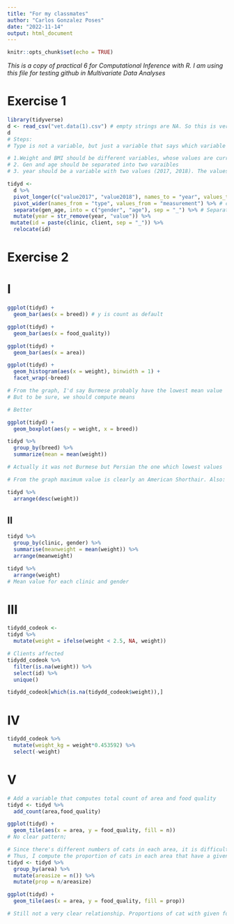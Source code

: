 ```yaml
---
title: "For my classmates"
author: "Carlos Gonzalez Poses"
date: "2022-11-14"
output: html_document
---
```


```r
knitr::opts_chunk$set(echo = TRUE)
```

*This is a copy of practical 6 for Computational Inference with R.*
*I am using this file for testing github in Multivariate Data Analyses*

# Exercise 1

```r
library(tidyverse)
d <- read_csv("vet.data(1).csv") # empty strings are NA. So this is very nice!
d
# Steps:
# Type is not a variable, but just a variable that says which variable some values correspond to

# 1.Weight and BMI should be different variables, whose values are currently in value2017 and value2018
# 2. Gen and age should be separated into two varaibles
# 3. year should be a variable with two values (2017, 2018). The values of value2017 and value2018 should be under bodyweight abd bmi
```
```r
tidyd <- 
  d %>% 
  pivot_longer(c("value2017", "value2018"), names_to = "year", values_to = "measurement") %>% # create a variable year. The variable measurement is just temporary
  pivot_wider(names_from = "type", values_from = "measurement") %>% # create two variable types, with values corresponding to 2017 and 2017
  separate(gen_age, into = c("gender", "age"), sep = "_") %>% # Separate age and gender
  mutate(year = str_remove(year, "value")) %>% 
 mutate(id = paste(clinic, client, sep = "_")) %>% 
  relocate(id)
```

# Exercise 2
# I
```r
ggplot(tidyd) +
  geom_bar(aes(x = breed)) # y is count as default

ggplot(tidyd) +
  geom_bar(aes(x = food_quality))

ggplot(tidyd) +
  geom_bar(aes(x = area))

```

```r
ggplot(tidyd) +
  geom_histogram(aes(x = weight), binwidth = 1) +
  facet_wrap(~breed)

# From the graph, I'd say Burmese probably have the lowest mean value
# But to be sure, we should compute means

# Better

ggplot(tidyd) +
  geom_boxplot(aes(y = weight, x = breed))

tidyd %>% 
  group_by(breed) %>% 
  summarize(mean = mean(weight))

# Actually it was not Burmese but Persian the one which lowest values

# From the graph maximum value is clearly an American Shorthair. Also:

tidyd %>% 
  arrange(desc(weight))
```
## II
```r
tidyd %>% 
  group_by(clinic, gender) %>% 
  summarise(meanweight = mean(weight)) %>% 
  arrange(meanweight)

tidyd %>% 
  arrange(weight)
# Mean value for each clinic and gender
```


# III
```r
tidydd_codeok <-
tidyd %>% 
  mutate(weight = ifelse(weight < 2.5, NA, weight))

# Clients affected
tidydd_codeok %>% 
  filter(is.na(weight)) %>% 
  select(id) %>% 
  unique()

tidydd_codeok[which(is.na(tidydd_codeok$weight)),]


```

# IV

```r
tidydd_codeok %>% 
  mutate(weight_kg = weight*0.453592) %>% 
  select(-weight)
```
# V
```r
# Add a variable that computes total count of area and food quality
tidyd <- tidyd %>% 
  add_count(area,food_quality)

ggplot(tidyd) +
  geom_tile(aes(x = area, y = food_quality, fill = n))
# No clear pattern;

# Since there's different numbers of cats in each area, it is difficult to show a relationship.
# Thus, I compute the proportion of cats in each area that have a given food quality
tidyd <- tidyd %>% 
  group_by(area) %>% 
  mutate(areasize = n()) %>% 
  mutate(prop = n/areasize)

ggplot(tidyd) +
  geom_tile(aes(x = area, y = food_quality, fill = prop))

# Still not a very clear relationship. Proportions of cat with given food quality are rather similar across areas. The bigger patterns are that in rural areas even less cats are feeded food quality I.V, and that in suburban areas food quality II and I are more common.
```




